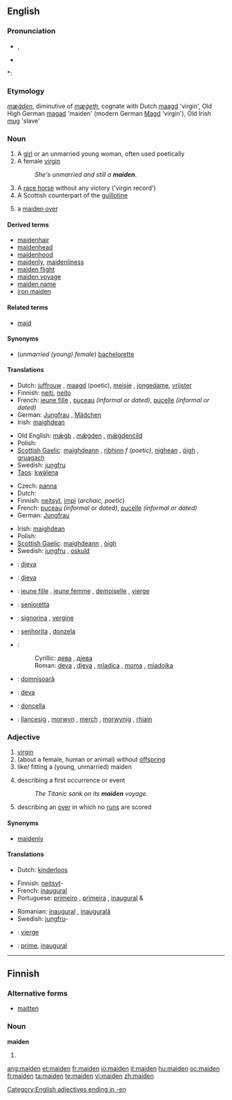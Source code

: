 ==English==

===Pronunciation===
* {{IPA|/ˈmeɪdən/}}, {{SAMPA|/"meId@n/}}
* {{audio|en-us-maiden.ogg|Audio (US)}}

*: {{rhymes|eɪdən}}

===Etymology===
{{etyl|ang}} ''[[mæġden]]'', diminutive of ''[[mæġeth]]'', cognate with Dutch [[maagd]] 'virgin', Old High German [[magad]] 'maiden' (modern German [[Magd]] 'virgin'), Old Irish [[mug]] 'slave'

===Noun===
{{en-noun}}

# A [[girl]] or an unmarried young woman, often used poetically
# A female [[virgin]]
#: ''She's unmarried and still a '''maiden'''''.
# A [[race horse]] without any victory ('virgin record')
# A Scottish counterpart of the [[guillotine]]
# {{cricket}} a [[maiden over]]

====Derived terms====
* [[maidenhair]]
* [[maidenhead]]
* [[maidenhood]]
* [[maidenly]], [[maidenliness]]
* [[maiden flight]]
* [[maiden voyage]]
* [[maiden name]]
* [[iron maiden]]

====Related terms====
* [[maid]]

====Synonyms====
* (''unmarried (young) female'') [[bachelorette]]

====Translations====
{{trans-top|unmarried young female}}
* Dutch: [[juffrouw]] {{f}}, [[maagd]] {{m|f}} (poetic), [[meisje]] {{m}}, [[jongedame]], [[vrijster]]
* Finnish: [[neiti]], [[neito]]
* French: [[jeune fille]] {{f}}, [[puceau]] {{m}} ''(informal or dated)'', [[pucelle]] {{f}} ''(informal or dated)''
* German: [[Jungfrau]] {{f}}, [[Mädchen]] {{n}}
* Irish: [[maighdean]] {{f}}
{{trans-mid}}
* Old English: [[mægþ|mǣġþ]] {{f}}, [[mægden|mǣġden]] {{n}}, [[mægdenċild|mǣġdenċild]] {{n}}
* Polish: {{t+|pl|panna|f}}
* [[Scottish Gaelic]]: [[maighdeann]] {{f}}, [[rìbhinn]] ''f (poetic)'', [[nighean]] {{f}}, [[òigh]] {{f}}, [[gruagach]] {{f}}
* Swedish: [[jungfru]] {{c}}
* [[Taos]]: [[kwə́lena]]
{{trans-bottom}}

{{trans-top|female virgin}}
* Czech: [[panna]] {{f}}
* Dutch: {{t+|nl|maagd|m|f}}
* Finnish: [[neitsyt]], [[impi]] (''archaic, poetic'')
* French: [[puceau]] {{m}} ''(informal or dated)'', [[pucelle]] {{f}} ''(informal or dated)''
* German: [[Jungfrau]] {{f}}
{{trans-mid}}
* Irish: [[maighdean]] {{f}}
* Polish: {{t+|pl|dziewica|f}}
* [[Scottish Gaelic]]: [[maighdeann]] {{f}}, [[òigh]] {{f}}
* Swedish: [[jungfru]] {{c}}, [[oskuld]] {{c}}
{{trans-bottom}}

{{trans-top|(''cricket'') a maiden over}}
{{trans-mid}}
{{trans-bottom}}

{{checktrans-top}}
* {{ttbc|Bosnian}}: [[djeva#Bosnian|djeva]] {{f}}
* {{ttbc|Croatian}}: [[djeva#Croatian|djeva]] {{f}}
* {{ttbc|French}}: [[jeune fille]] {{f}}, [[jeune femme]] {{f}}, [[demoiselle]] {{f}}, [[vierge]] {{m}}
* {{ttbc|Interlingua}}: [[senioretta]]
* {{ttbc|Italian}}: [[signorina]] {{f}}, [[vergine]] {{f}}
* {{ttbc|Portuguese}}: [[senhorita]] {{f}}, [[donzela]] {{f}}
{{trans-mid}}
* {{ttbc|Serbian}}:
*: Cyrillic: [[дева#Serbian|дева]] {{f}}, [[дјева#Serbian|дјева]] {{f}}
*: Roman: [[deva#Serbian|deva]] {{f}}, [[djeva#Serbian|djeva]] {{f}}, [[mladica]] {{f}}, [[moma]] {{f}}, [[mladojka]] {{f}}
* {{ttbc|Romanian}}: [[domnişoară]] {{f}}
* {{ttbc|Slovak}}: [[deva#Slovak|deva]] {{f}}
* {{ttbc|Spanish}}: [[doncella]] {{f}}
* {{ttbc|Welsh}}: [[llancesig]] {{f}}, [[morwyn]] {{f}}, [[merch]] {{f}}, [[morwynig]] {{f}}, [[rhiain]] {{f}}
{{trans-bottom}}

===Adjective===
{{en-adj|-}}

# [[virgin]]
# (about a female, human or animal) without [[offspring]]
# like/ fitting a (young, unmarried) maiden
# {{figurative}} describing a first occurrence or event
#: ''The Titanic sank on its '''maiden''' voyage''.
# {{cricket}} describing an [[over]] in which no [[run]]s are scored

====Synonyms====
* [[maidenly]]

====Translations====
{{trans-see|virgin}}
{{trans-top|without offspring}}
* Dutch: [[kinderloos]]
{{trans-mid}}
{{trans-bottom}}

{{trans-top|like/ fitting a (young, unmarried) maiden}}
{{trans-mid}}
{{trans-bottom}}

{{trans-top|describing a first occurrence or event}}
* Finnish: [[neitsyt]]-
* French: [[inaugural]]
* Portuguese: [[primeiro]] {{m}}, [[primeira]] {{f}}, [[inaugural]] {{m}} & {{f}}
{{trans-mid}}
* Romanian: [[inaugural]] {{m}}, [[inaugurală]] {{f}}
* Swedish: [[jungfru]]-
{{trans-bottom}}

{{trans-top|(''cricket'') describing an over in which no runs are scored}}
{{trans-mid}}
{{trans-bottom}}

{{checktrans-top}}
* {{ttbc|French}}: [[vierge]]
* {{ttbc|Interlingua}}: [[prime]], [[inaugural]]
{{trans-bottom}}

[[Category:English adjectives ending in -en]]

----

==Finnish==

===Alternative forms===
* [[maitten]]

===Noun===
'''maiden'''

# {{fi-form of|maa|type=noun|case=genitive|pl=plural}}

[[ang:maiden]]
[[et:maiden]]
[[fr:maiden]]
[[io:maiden]]
[[it:maiden]]
[[hu:maiden]]
[[oc:maiden]]
[[fi:maiden]]
[[ta:maiden]]
[[te:maiden]]
[[vi:maiden]]
[[zh:maiden]]
